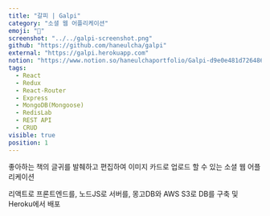 ```yaml
---
title: "갈피 | Galpi"
category: "소셜 웹 어플리케이션"
emoji: "📑"
screenshot: "../../galpi-screenshot.png"
github: "https://github.com/haneulcha/galpi"
external: "https://galpi.herokuapp.com"
notion: "https://www.notion.so/haneulchaportfolio/Galpi-d9e0e481d7264865b3af328af0482ad5"
tags:
  - React
  - Redux
  - React-Router
  - Express
  - MongoDB(Mongoose)
  - RedisLab
  - REST API
  - CRUD
visible: true
position: 1
---
```


좋아하는 책의 글귀를 발췌하고 편집하여 이미지 카드로 업로드 할 수 있는 소셜 웹 어플리케이션

리액트로 프론트엔드를, 노드JS로 서버를, 몽고DB와 AWS S3로 DB를 구축 및 Heroku에서 배포
